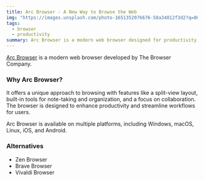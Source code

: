 ```yaml
---
title: Arc Browser - A New Way to Browse the Web
img: "https://images.unsplash.com/photo-1651352076676-58a34812f3d2?q=80&w=640&auto=format&fit=crop4"
tags:
  - browser
  - productivity
summary: Arc Browser is a modern web browser designed for productivity and efficiency.
---
```


[Arc Browser](https://arc.net/) is a modern web browser developed by The Browser Company.

### Why Arc Browser?

It offers a unique approach to browsing with features like a split-view layout, built-in tools for note-taking and organization, and a focus on collaboration.
The browser is designed to enhance productivity and streamline workflows for users.

Arc Browser is available on multiple platforms, including Windows, macOS, Linux, iOS, and Android.

### Alternatives

- Zen Browser
- Brave Browser
- Vivaldi Browser
